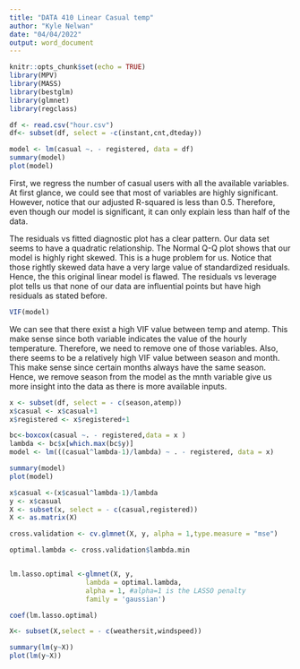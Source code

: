 ---
title: "DATA 410 Linear Casual temp"
author: "Kyle Nelwan"
date: "04/04/2022"
output: word_document
---

```{r setup, include=FALSE}
knitr::opts_chunk$set(echo = TRUE)
library(MPV)
library(MASS)
library(bestglm)
library(glmnet)
library(regclass)
```

```{r initialize}
df <- read.csv("hour.csv")
df<- subset(df, select = -c(instant,cnt,dteday))

```

```{r model 1 casual initial assessment}
model <- lm(casual ~. - registered, data = df)
summary(model)
plot(model)
```
First, we regress the number of casual users with all the available variables. At first glance, we could see that most of variables are highly significant. However, notice that our adjusted R-squared is less than 0.5. Therefore, even though our model is significant, it can only explain less than half of the data.

The residuals vs fitted diagnostic plot has a clear pattern. Our data set seems to have a quadratic relationship.
The Normal Q-Q plot shows that our model is highly right skewed. This is a huge problem for us. Notice that those rightly skewed data have a very large value of standardized residuals. Hence, the this original linear model is flawed.
The residuals vs leverage plot tells us that none of our data are influential points but have high residuals as stated before.


```{r model 1 casual VIF}
VIF(model)
```
We can see that there exist a high VIF value between temp and atemp. This make sense since both variable indicates the value of the hourly temperature. Therefore, we need to remove one of those variables.
Also, there seems to be a relatively high VIF value between season and month. This make sense since certain months always have the same season. Hence, we remove season from the model as the mnth variable give us more insight into the data as there is more available inputs. 

```{r model 2 atemp casual boxcox}
x <- subset(df, select = - c(season,atemp))
x$casual <- x$casual+1
x$registered <- x$registered+1

bc<-boxcox(casual ~. - registered,data = x )
lambda <- bc$x[which.max(bc$y)]
model <- lm(((casual^lambda-1)/lambda) ~ . - registered, data = x)

summary(model)
plot(model)
```

```{r model 3 casual atemp LASSO}
x$casual <-(x$casual^lambda-1)/lambda
y <- x$casual
X <- subset(x, select = - c(casual,registered))
X <- as.matrix(X)

cross.validation <- cv.glmnet(X, y, alpha = 1,type.measure = "mse") 

optimal.lambda <- cross.validation$lambda.min


lm.lasso.optimal <-glmnet(X, y, 
                   lambda = optimal.lambda,
                   alpha = 1, #alpha=1 is the LASSO penalty
                   family = 'gaussian')

coef(lm.lasso.optimal)

X<- subset(X,select = - c(weathersit,windspeed))

summary(lm(y~X))
plot(lm(y~X))
```